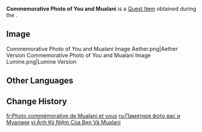 {{Item Infobox
|id           = 121048;121049
|image        = <gallery>
Item Commemorative Photo of You and Mualani Aether.png|Aether Version
Item Commemorative Photo of You and Mualani Lumine.png|Lumine Version
</gallery>
|type         = Quest Items
|quality      = 4
|description  = This memento that you took together captures the moment after you and Mualani completed the journey to the mysterious island with each other's help.
|source1      = [[The Mysterious Island's Truth]]
}}
'''Commemorative Photo of You and Mualani''' is a [[Quest Item]] obtained during the {{Quest|The Mysterious Island's Truth}}.

==Image==
<gallery>
Commemorative Photo of You and Mualani Image Aether.png|Aether Version
Commemorative Photo of You and Mualani Image Lumine.png|Lumine Version
</gallery>

==Other Languages==
{{Other Languages|default_hidden=1
|en      = Commemorative Photo of You and Mualani
|zhs     = 你与玛拉妮的纪念合照
|zhs_rm  = 
|zht     = {{MC|m=你|f=妳}}與瑪拉妮的紀念合照
|zht_rm  = 
|ja      = ムアラニとの記念写真
|ja_rm   = Muarani to no Kinen Shashin
|ko      = 말라니와 함께 찍은 기념사진
|es      = Imagen conmemorativa con Mualani
|fr      = Photo commémorative de Mualani et vous
|ru      = Памятное фото вас и Муалани
|th      = รูปคู่ที่ระลึกของคุณกับ Mualani
|th_rm   = 
|vi      = Ảnh Kỷ Niệm Của Bạn Và Mualani
|de      = Gedenkfoto von dir und Mualani
|id      = Foto Kenang-Kenanganmu Bersama Mualani
|pt      = Foto Comemorativa de Você e Mualani
|tr      = Mualani İle Çekilmiş Hatıra Fotoğrafınız
|it      = Foto ricordo di te e Mualani
}}

==Change History==
{{Change History|5.0}}

[[fr:Photo commémorative de Mualani et vous]]
[[ru:Памятное фото вас и Муалани]]
[[vi:Ảnh Kỷ Niệm Của Bạn Và Mualani]]